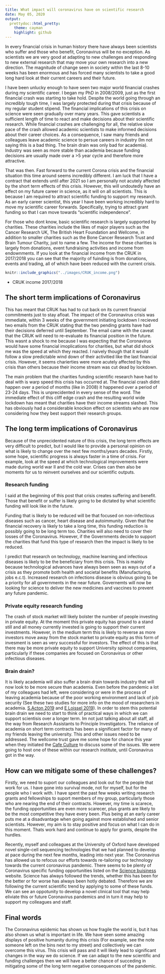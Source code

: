 ```yaml
---
title: What impact will coronavirus have on scientific research
date: May 05, 2020
output: 
  prettydoc::html_pretty:
    theme: cayman 
    highlight: github
---
```


In every financial crisis in human history there have always been scientists who suffer and those who benefit, Coronavirus will be no exception. As scientists we are very good at adapting to new challenges and responding to new external research that may move your own research into a new direction. The magnitude of change seen in society within the last 8-10 weeks has been enormous and has forced many scientists to take a good long hard look at their current careers and their future.

I have been unlucky enough to have seen two major world financial crashes during my scientific career. I began my PhD in 2008/2009, just as the first financial crash was starting to take hold. Despite the world going through an incredibly tough time, I was largely protected during that crisis because of my regular student stipend. The financial implications of this crisis on science were seen gradually over many years. This gave scientists a sufficient length of time to react and make decisions about their scientific research. While financial crashes are challenging for all, the relative slow pace of the crash allowed academic scientists to make informed decisions about their career choices. As a consequence, I saw many friends and colleagues leave academic science to persue careers in industry (Im not saying this is a bad thing. The brain drain was only bad for academia). Industry was seen as more stable than academia because funding decisions are usually made over a >5 year cycle and therefore more attractive.

That was then. Fast forward to the current Corona crisis and the financial situation this time around seems incredibly different. I am luck that I have a contract that extends until after 2021 so I am personally not acutely affected by the short term effects of this crisis. However, this will undoutedly have an effect on my future career in science, as it will on all scientists. This is because I am required to attract scientific funding to support my research. As an early career scientist, this year I have been working incredibly hard to move my scientific career forwards. Specifically, trying to attract grant funding so that I can move towards "scientific independence". 

For those who dont know, basic scientific research is largely supported by charities. These charities include the likes of major players such as the Cancer Research UK, The British Heart Foundation and Wellcome, in addition to smaller charities such as the Bone Cancer Research Trust and Brain Tumour Charity, just to name a few. The income for these charities is largely from donations, event fundraising activities and income from endownments. If you look at the financial income from the CRUK in 2017/2018 you can see that the majority of fuinding is from donations, events and trading, all of which have been reduced with the current crisis.

```r
knitr::include_graphics("../images/CRUK_income.png")

```
- CRUK income 2017/2018


## The short term implications of Coronavirus

This has meant that CRUK has had to cut back on its current financial commitments just to stay afloat. The impact of the Coronavirus crisis was immediate, within 3 weeks of the government initiating lockdown I recieved two emails from the CRUK stating that the two pending grants have had their decisions deferred until September. The email came with the caveat that the CRUK will need to re-evaluate its financial position in the future. This wasnt a shock to me because I was expecting that the Coronavirus would have some financial imoplications for charities, but what did shock me was the speed at which they reacted. I naively though that it would follow a slow predictable wind down of their activitied like the last financial crisis. However, it seems charierties were more acutely affected by this crisis than others because their income stream was cut dead by lockdown.

The main problem that the charities funding scientific research have had to deal with is warp speed this crisis has occurred at. The financial crash didnt happen over a period of months (like in 2008) it happened over a period of 23-24 days. This is unprecidented in every sense of the word. The immediate effect of this cliff edge crash and the resulting world wide lockdown has meant that charities have their income streams slashed. This has obviously had a considerable knockon effect on scientists who are now considering how they best support their research groups. 

## The long term implications of Coronavirus

Because of the unprecidented nature of this crisis, the long term effects are very difficult to predict, but I would like to provide a personal opinion on what is likely to change over the next few months/years decades. Firstly, some hope, scientific progress is always faster in a time of crisis. For example, look at the speed at which technological improvements were made during world war II and the cold war.  Crises can then also be moments for us to reinvent ourselves and our scientific outputs. 

### Research funding

I said at the beginning of this post that crisis creates suffering and benefit. Those that benefit or suffer is likely going to be dictated by what scientific funding will look like in the future. 

Funding that is likely to be reduced will be that focused on non-infectious diseases such as cancer, heart disease and autoimmunity. Given that the financial recovery is likely to take a long time, this funding reduction is possibly going to be long term too. Charities will also need to cover their losses of the Coronavirus. However, if the Governments decide to support the charities that fund this type of research then the impact is likely to be reduced. 

I predict that research on technology, machine learning and infectious diseases is likely to be the beneficiary from this crisis. This is mainly because technological advances have always been seen as ways out of a crisis as they promote both health and societal benefits (Manufacturing, jobs e.c.t). Increased research on infections disease is obvious going to be a priority for all governments in the near future.  Governemts will now be looking for science to deliver the new medicines and vaccines to prevent any future pandemic. 

### Private equity research funding

The crash of stock market will likely bolster the number of people investing in private equity. At the moment this private equity has ground to a stand still and all money currently invested is going to support their current investments. However, in the medium term this is likely to reverse as more investors move away from the stock market to private equity as this form of invesment is seen as very successful for investors. The effect of this is that there may be more private equity to support University spinout companies, particularly if these companies are focused on Coronavirus or other infectious diseases. 

### Brain drain?

It is likely academia will also suffer a brain drain towards industry that will now look to be more secure than academia. Even before the pandemic a lot of my colleagues had left, were considering or were in the process of leaving academia because of the poor working environment and lack of job security (See these two studies for more info on the mood of researchers in academia. [S.Acton 2019](https://elifesciences.org/articles/46827) and [E Loissel 2019](https://elifesciences.org/articles/52881)). In order to stem this potential brain drain we need to start to think of practical ways in which we can support scientisis over a longer term. Im not just talking about all staff, all the way from Research Assistants to Principle Investigators. The reliance of academia on short term contracts has been a significant factor for many of my friends leaving the university. This and other issues need to be addressed. The wellcome trust gave me some hope for chance this year when they initiated the [Cafe Culture](https://wellcome.ac.uk/what-we-do/our-work/research-culture/hosting-your-cafe-culture-discussion) to discuss some of the issues. We were going to host one of these within our research institute, until Coronavirus got in the way.

## How can we mitigate some of these challenges?

Firstly, we need to suport our colleagues and look out for the people that work for us. I have gone into survival mode, not for myself, but for the people who I work with. I have spent the past few weeks writing research grants and fellowships to suport members of my group, particularly those who are nearing the end of their contracts. However, my time is scarece, the funding opportunities are even more scarecer, plus grants are likely to be the most competitive they have every been. Plus being at an early career puts me at a disadvantage when going against more established and senior scientists. However, my aim is to stay positive and focus on what I can do in this moment. Thats work hard and continue to apply for grants, despite the hurdles.

Recently, myself and colleagues at the University of Oxford have developed novel single-cell sequencing technologies that we had planned to develop at pace during the next few months, leading into next year. The Coronavirus has allowed us to refocus our efforts towards re-tailoring our technology towards the current coronavirus pandemic. There seems to be plenty of Coronavirus specific funding opportunities listed on the [Science buisiness](https://sciencebusiness.net/coronavirus-funding-opportunities) website. Science has always followed the trends, whether this has been for the better or for worse has always been hotly debated. Therefore we are following the current scientific trend by applying to some of these funds. We can see an oppotunity to develop a novel clinical tool that may help eliviate this or future Coronavirus pandemics and in turn it may help to support my colleagues and staff. 

## Final words

The Coronavirus epidemic has shown us how fragile the world is, but it has also shown us what is important in life. We have seen some amazing displays of positive humanity during this crisis (For example, see the note someone left on the bins next to my street) and collectively we can overcome this virus. This crisis will pass and it will likely lead to significant changes in the way we do science. If we can adapt to the new scientific and funding challenges then we will have a better chance of succeding in mitigating some of the long term negative consequences of the pandemic.  